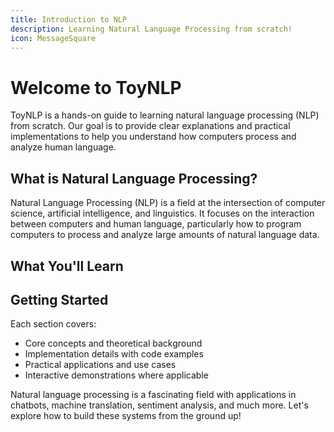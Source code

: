 ```yaml
---
title: Introduction to NLP
description: Learning Natural Language Processing from scratch!
icon: MessageSquare
---
```


# Welcome to ToyNLP

ToyNLP is a hands-on guide to learning natural language processing (NLP) from scratch. Our goal is to provide clear explanations and practical implementations to help you understand how computers process and analyze human language.

## What is Natural Language Processing?

Natural Language Processing (NLP) is a field at the intersection of computer science, artificial intelligence, and linguistics. It focuses on the interaction between computers and human language, particularly how to program computers to process and analyze large amounts of natural language data.

## What You'll Learn

<Cards>
  <Card title="Text Processing" href="/docs/nlp/tokenization" icon="SplitSquareVertical" />
  <Card title="Word Embeddings" href="/docs/nlp/word_embeddings" icon="Network" />
  <Card title="N-gram Models" href="/docs/nlp/n_gram_models" icon="Layers" />
</Cards>

## Getting Started

Each section covers:
- Core concepts and theoretical background
- Implementation details with code examples
- Practical applications and use cases
- Interactive demonstrations where applicable

Natural language processing is a fascinating field with applications in chatbots, machine translation, sentiment analysis, and much more. Let's explore how to build these systems from the ground up! 
